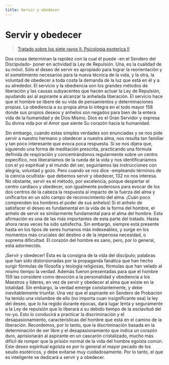 ```yaml
---
title: Servir y obedecer
---
```


# Servir y obedecer

> [Tratado sobre los siete rayos II. Psicologia esoterica II](/tratado-sobre-los-siete-rayos-II/las-siete-leyes-de-la-vida-del-alma#es131)

Dos cosas determinan la rapidez con la cual él puede -en el Sendero del Discipulado- poner en actividad la Ley de Repulsión. Una, es la cualidad de su móvil. Sólo el deseo de servir es apropiado para lograr la reorientación y el sometimiento necesarios para la nueva técnica de la vida, y la otra, la voluntad de obedecer a toda costa la demanda de la luz que está en él y a su alrededor. El servicio y la obediencia son los grandes métodos de liberación y las causas subyacentes que hacen actuar la Ley de Repulsión, ayudando así al aspirante a alcanzar la anhelada liberación. El servicio hace que el hombre se libere de su vida de pensamientos y determinaciones propias. La obediencia a su propia alma lo íntegra en el todo mayor <Pin lang="en">158</Pin> donde sus propios deseos y anhelos son negados para bien de la entera vida de la humanidad y de Dios Mismo. Dios es el Gran Servidor y expresa Su divina vida por el Amor que siente Su corazón hacia la humanidad.

Sin embargo, cuando estas simples verdades son enunciadas y se nos pide servir a nuestro hermano y obedecer a nuestra alma, nos resulta tan familiar y tan poco interesante que evoca poca respuesta. Si se nos dijera que, siguiendo una forma de meditación prescrita, practicando una fórmula definida de respiración y concentrándonos regularmente sobre un centro específico, nos liberaríamos de la rueda de la vida y nos identificaríamos con el yo espiritual y el mundo del ser, seguiríamos las instrucciones con alegría, voluntad y gozo. Pero cuando se nos dice -empleando términos de la ciencia ocultista- que debemos servir y obedecer, <Pin lang="es">132</Pin> no nos interesa. No obstante, servir es el método, por excelencia, porque despertar el centro cardíaco y obedecer, son igualmente poderosos para evocar de los dos centros de la cabeza la respuesta al impacto de la fuerza del alma y unificarlos en un sólo campo de reconocimiento del alma. ¡Cuán poco comprenden los hombres el poder de sus anhelos! Si el anhelo de satisfacer el deseo es fundamental en la vida de la forma del hombre, el anhelo de servir es similarmente fundamental para el alma del hombre. Esta afirmación es una de las más importantes de esta parte del tratado. Hasta ahora raras veces ha sido satisfecha. Sin embargo, siempre está presente hasta en los tipos de seres humanos más indeseables, y surge en los momentos más cruciales del destino o de la imperiosa necesidad, o suprema dificultad. El corazón del hombre es sano, pero, por lo general, está adormecido.

¡Servir y obedecer! Ésta es la consigna de la vida del discípulo; palabras que han sido distorsionadas por la propaganda fanática que han hecho surgir fórmulas de filosofía y teología religiosas, fórmulas que han velado al mismo tiempo la verdad. Además fueron presentadas para que el hombre <Pin lang="en">159</Pin> las considere como devoción a la personalidad y obediencia a los Maestros y líderes, en vez de servir y obedecer al alma que existe en la totalidad. Sin embargo, la verdad emerge constantemente, y debe inevitablemente triunfar. Una vez que el aspirante en Sendero de Probación ha tenido una vislumbre de ello (no importa cuan insignificante sea) la ley del deseo, que lo ha regido durante épocas, dará lugar lenta y seguramente a la Ley de repulsión que lo liberará a su debido tiempo de la esclavitud del no-yo. Esto lo conducirá a practicar la discriminación y el desapasionamiento, características del hombre que está en el camino de la liberación. Recordemos, por lo tanto, que la discriminación basada en la determinación de ser libre y el desapasionamiento que indica un corazón duro, aprisionarán al aspirante en un cascarón cristalizado, mucho más difícil de romper que la prisión normal de la vida del hombre egoísta común. Este deseo espiritual egoísta es por lo general el mayor pecado de los seudo esotéricos, y debe evitarse muy cuidadosamente. Por lo tanto, el que es inteligente se dedicará a servir y a obedecer.
